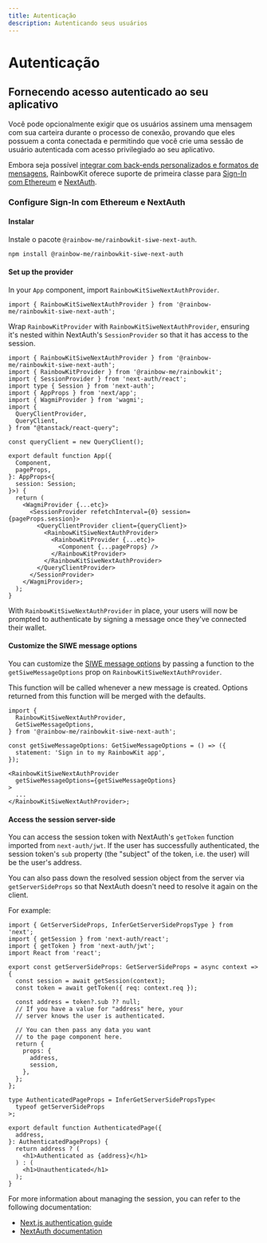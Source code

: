 ```yaml
---
title: Autenticação
description: Autenticando seus usuários
---
```


# Autenticação

## Fornecendo acesso autenticado ao seu aplicativo

Você pode opcionalmente exigir que os usuários assinem uma mensagem com sua carteira durante o processo de conexão, provando que eles possuem a conta conectada e permitindo que você crie uma sessão de usuário autenticada com acesso privilegiado ao seu aplicativo.

Embora seja possível [integrar com back-ends personalizados e formatos de mensagens,](/docs/custom-authentication) RainbowKit oferece suporte de primeira classe para [Sign-In com Ethereum](https://login.xyz) e [NextAuth](https://next-auth.js.org).

### Configure Sign-In com Ethereum e NextAuth

#### Instalar

Instale o pacote `@rainbow-me/rainbowkit-siwe-next-auth`.

```bash
npm install @rainbow-me/rainbowkit-siwe-next-auth
```

#### Set up the provider

In your `App` component, import `RainbowKitSiweNextAuthProvider`.

```tsx
import { RainbowKitSiweNextAuthProvider } from '@rainbow-me/rainbowkit-siwe-next-auth';
```

Wrap `RainbowKitProvider` with `RainbowKitSiweNextAuthProvider`, ensuring it's nested within NextAuth's `SessionProvider` so that it has access to the session.

```tsx
import { RainbowKitSiweNextAuthProvider } from '@rainbow-me/rainbowkit-siwe-next-auth';
import { RainbowKitProvider } from '@rainbow-me/rainbowkit';
import { SessionProvider } from 'next-auth/react';
import type { Session } from 'next-auth';
import { AppProps } from 'next/app';
import { WagmiProvider } from 'wagmi';
import {
  QueryClientProvider,
  QueryClient,
} from "@tanstack/react-query";

const queryClient = new QueryClient();

export default function App({
  Component,
  pageProps,
}: AppProps<{
  session: Session;
}>) {
  return (
    <WagmiProvider {...etc}>
      <SessionProvider refetchInterval={0} session={pageProps.session}>
        <QueryClientProvider client={queryClient}>
          <RainbowKitSiweNextAuthProvider>
            <RainbowKitProvider {...etc}>
              <Component {...pageProps} />
            </RainbowKitProvider>
          </RainbowKitSiweNextAuthProvider>
        </QueryClientProvider>
      </SessionProvider>
    </WagmiProvider>;
  );
}
```

With `RainbowKitSiweNextAuthProvider` in place, your users will now be prompted to authenticate by signing a message once they've connected their wallet.

#### Customize the SIWE message options

You can customize the [SIWE message options](https://viem.sh/docs/siwe/utilities/createSiweMessage#parameters) by passing a function to the `getSiweMessageOptions` prop on `RainbowKitSiweNextAuthProvider`.

This function will be called whenever a new message is created. Options returned from this function will be merged with the defaults.

```tsx
import {
  RainbowKitSiweNextAuthProvider,
  GetSiweMessageOptions,
} from '@rainbow-me/rainbowkit-siwe-next-auth';

const getSiweMessageOptions: GetSiweMessageOptions = () => ({
  statement: 'Sign in to my RainbowKit app',
});

<RainbowKitSiweNextAuthProvider
  getSiweMessageOptions={getSiweMessageOptions}
>
  ...
</RainbowKitSiweNextAuthProvider>;
```

#### Access the session server-side

You can access the session token with NextAuth's `getToken` function imported from `next-auth/jwt`. If the user has successfully authenticated, the session token's `sub` property (the "subject" of the token, i.e. the user) will be the user's address.

You can also pass down the resolved session object from the server via `getServerSideProps` so that NextAuth doesn't need to resolve it again on the client.

For example:

```tsx
import { GetServerSideProps, InferGetServerSidePropsType } from 'next';
import { getSession } from 'next-auth/react';
import { getToken } from 'next-auth/jwt';
import React from 'react';

export const getServerSideProps: GetServerSideProps = async context => {
  const session = await getSession(context);
  const token = await getToken({ req: context.req });

  const address = token?.sub ?? null;
  // If you have a value for "address" here, your
  // server knows the user is authenticated.

  // You can then pass any data you want
  // to the page component here.
  return {
    props: {
      address,
      session,
    },
  };
};

type AuthenticatedPageProps = InferGetServerSidePropsType<
  typeof getServerSideProps
>;

export default function AuthenticatedPage({
  address,
}: AuthenticatedPageProps) {
  return address ? (
    <h1>Authenticated as {address}</h1>
  ) : (
    <h1>Unauthenticated</h1>
  );
}
```

For more information about managing the session, you can refer to the following documentation:

- [Next.js authentication guide](https://nextjs.org/docs/authentication)
- [NextAuth documentation](https://next-auth.js.org)
